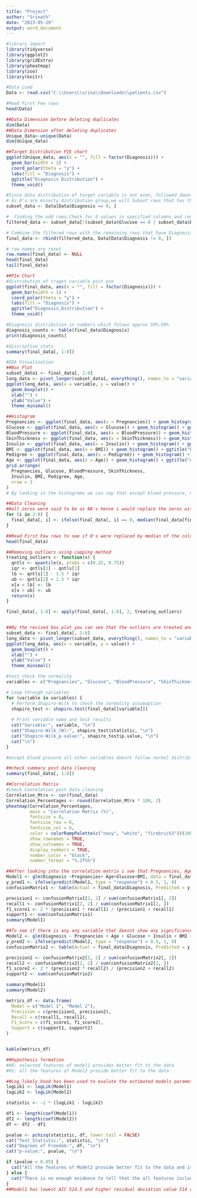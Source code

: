```yaml
---
title: "Project"
author: "Srinath"
date: "2023-05-29"
output: word_document
---
```



```r
#library import
library(tidyverse)
library(ggplot2)
library(gridExtra)
library(pheatmap)
library(zoo)
library(knitr)
```

```r
#Data Load
Data <- read.csv("C:\\Users\\srina\\Downloads\\patients.csv")
```

```r
#Read First Few rows
head(Data)
```
```r
##Data Dimension before deleting duplicates
dim(Data)
##Data Dimension after deleting duplicates
Unique_data<-unique(Data)
dim(Unique_data)
```
```r
##Target Distribution PIE chart
ggplot(Unique_data, aes(x = "", fill = factor(Diagnosis))) +
  geom_bar(width = 1) +
  coord_polar(theta = "y") +
  labs(fill = "Diagnosis") +
  ggtitle("Diagnosis Distribution") +
  theme_void()
```

```r
#Since data distribution of target variable is not even, followed downsizing of Diagnosis "0" underlined data where i removed those rows that have 0 values in Glucose, Bloodpreasure, skinthickness, insulin, BMI.
# As 0's are minorty distribution group,we will Subset rows that has the Diagnosis value of 0 and remove odd row from that sunset and then append it under diagnosis 1.
subset_data <- Data[Data$Diagnosis == 0, ]

#  finding the odd rows:Check for 0 values in specified columns and remove the rows
filtered_data <- subset_data[!(subset_data$Glucose == 0 | subset_data$BloodPressure == 0 | subset_data$SkinThickness == 0 | subset_data$Insulin == 0 | subset_data$BMI == 0), ]

# Combine the filtered rows with the remaining rows that have Diagnosis value not equal to 0
final_data <- rbind(filtered_data, Data[Data$Diagnosis != 0, ])

# row names are reset
row.names(final_data) <- NULL
head(final_data)
tail(final_data)
```


```r
##PIe Chart
#distribution of traget variable post pre
ggplot(final_data, aes(x = "", fill = factor(Diagnosis))) +
  geom_bar(width = 1) +
  coord_polar(theta = "y") +
  labs(fill = "Diagnosis") +
  ggtitle("Diagnosis_Distribution") +
  theme_void()

#Diagnosis distribution in numbers which folows approx 50%:50%
diagnosis_counts <- table(final_data$Diagnosis)
print(diagnosis_counts)
```


```r
#discriptive stats
summary(final_data[, 1:8])
```

```r
#EDA Visualization
##Box Plot
subset_data1 <- final_data[, 1:8]
long_data <- pivot_longer(subset_data1, everything(), names_to = "variable", values_to = "value")
ggplot(long_data, aes(x = variable, y = value)) +
  geom_boxplot() +
  xlab("") +
  ylab("Value") +
  theme_minimal()
```

```r
##Histogram
Pregnancies <- ggplot(final_data, aes(x = Pregnancies)) + geom_histogram() + ggtitle("Pregnancies")
Glucose <- ggplot(final_data, aes(x = Glucose)) + geom_histogram() + ggtitle("Glucose")
BloodPressure <- ggplot(final_data, aes(x = BloodPressure)) + geom_histogram() + ggtitle("Blood Pressure")
SkinThickness <- ggplot(final_data, aes(x = SkinThickness)) + geom_histogram() + ggtitle("Skin Thickness")
Insulin <- ggplot(final_data, aes(x = Insulin)) + geom_histogram() + ggtitle("Insulin")
BMI <- ggplot(final_data, aes(x = BMI)) + geom_histogram() + ggtitle("BMI")
Pedigree <- ggplot(final_data, aes(x = Pedigree)) + geom_histogram() + ggtitle("Pedigree")
Age <- ggplot(final_data, aes(x = Age)) + geom_histogram() + ggtitle("Age")
grid.arrange(
  Pregnancies, Glucose, BloodPressure, SkinThickness,
  Insulin, BMI, Pedigree, Age,
  nrow = 3
)
# By looking in the histograms we can say that except blood pressure, non of the other variables follow  normal distribution
```



```r
##Data Cleaning
##all zeros were said to be as NA's hence i would replace the zeros with Medians
for (i in 2:8) {
  final_data[, i] <- ifelse(final_data[, i] == 0, median(final_data[final_data[, i] != 0, i], na.rm = TRUE), final_data[, i])
}

```

```r

##Read First Few rows to see if 0's were replaced by median of the column
head(final_data)
```

```r
##Removing outliers using capping method
treating_outliers <- function(x) {
  qntls <- quantile(x, probs = c(0.25, 0.75))
  iqr <- qntls[2] - qntls[1]
  lb <- qntls[1] - 1.5 * iqr
  ub <- qntls[2] + 1.5 * iqr
  x[x < lb] <- lb
  x[x > ub] <- ub
  return(x)
}

final_data[, 1:8] <- apply(final_data[, 1:8], 2, treating_outliers)


##By the revised box plot you can see that the outliers are treated and not present in the data that we are going to futher analyis
subset_data <- final_data[, 1:8]
long_data <- pivot_longer(subset_data, everything(), names_to = "variable", values_to = "value")
ggplot(long_data, aes(x = variable, y = value)) +
  geom_boxplot() +
  xlab("") +
  ylab("Value") +
  theme_minimal()

```
```r
#test check the normality
variables <- c("Pregnancies", "Glucose", "BloodPressure", "SkinThickness", "Insulin", "BMI", "Pedigree", "Age")

# Loop through variables
for (variable in variables) {
  # Perform Shapiro-Wilk to check the normality assumaption
  shapiro_test <- shapiro.test(final_data[[variable]])
  
  # Print variable name and test results
  cat("Variable:", variable, "\n")
  cat("Shapiro-Wilk_(W):", shapiro_test$statistic, "\n")
  cat("Shapiro-Wilk_p-value:", shapiro_test$p.value, "\n")
  cat("\n")
}

#except blood presure all other variables doesnt follow normal distribition
```

```r
##check summary post data cleaning
summary(final_data[, 1:8])
```



```r
##Correlation Matrix
#check Coorelation post data cleaning
Correlation_Mtrx <- cor(final_data)
Correlation_Percentages <- round(Correlation_Mtrx * 100, 2)
pheatmap(Correlation_Percentages,
         main = "Correlation Matrix (%)",
         fontsize = 8,
         fontsize_row = 6,
         fontsize_col = 6,
         color = colorRampPalette(c("navy", "white", "firebrick3"))(100),
         show_rownames = TRUE,
         show_colnames = TRUE,
         display_numbers = TRUE,
         number_color = "black",
         number_format = "%.2f%%")

```
```r
##After looking into the correlation matrix i see that Pregnancies, Age, Glucose, BMI are relatively correlated when compared with other features, so picked those as X's in Model 1 
Model1 <- glm(Diagnosis ~Pregnancies+ Age+Glucose+BMI, data = final_data, family = binomial)
y_pred1 <- ifelse(predict(Model1, type = "response") > 0.5, 1, 0)
confusionMatrix1 <- table(Actual = final_data$Diagnosis, Predicted = y_pred1)

precision1 <- confusionMatrix1[2, 2] / sum(confusionMatrix1[, 2])
recall1 <- confusionMatrix1[2, 2] / sum(confusionMatrix1[2, ])
f1_score1 <- 2 * (precision1 * recall1) / (precision1 + recall1)
support1 <- sum(confusionMatrix1)
summary(Model1)

##To see if there is any any variable that doesnt show any significance on a individual level, but would contribute if included so, used all the features in Model 2
Model2 <- glm(Diagnosis ~ Pregnancies + Age + Glucose + Insulin + BMI + SkinThickness + BloodPressure + Pedigree, data = final_data)
y_pred2 <- ifelse(predict(Model2, type = "response") > 0.5, 1, 0)
confusionMatrix2 <- table(Actual = final_data$Diagnosis, Predicted = y_pred2)

precision2 <- confusionMatrix2[2, 2] / sum(confusionMatrix2[, 2])
recall2 <- confusionMatrix2[2, 2] / sum(confusionMatrix2[2, ])
f1_score2 <- 2 * (precision2 * recall2) / (precision2 + recall2)
support2 <- sum(confusionMatrix2)

summary(Model1)
summary(Model2)

metrics_df <- data.frame(
  Model = c("Model 1", "Model 2"),
  Precision = c(precision1, precision2),
  Recall = c(recall1, recall2),
  F1_Score = c(f1_score1, f1_score2),
  Support = c(support1, support2) 
)


kable(metrics_df)

##Hypothesis formation
#H0: selected features of model1 provides better fit to the data
#H1: all the features of Model2 provide better fit to the data

##Log_likely_hood has been used to evalute the estimated models parametrs 
logLik1 <- logLik(Model1)
logLik2 <- logLik(Model2)

statistic <- -2 * (logLik1 - logLik2)

df1 <- length(coef(Model1))
df2 <- length(coef(Model2))
df <- df2 - df1

pvalue <- pchisq(statistic, df, lower.tail = FALSE)
cat("Test_Statistic:", statistic, "\n")
cat("Degrees of Freedom:", df, "\n")
cat("p-value:", pvalue, "\n")

if (pvalue < 0.05) {
  cat("All the features of Model2 provide better fit to the data and is significantly better than the Model 1 with selected features.\n")
} else {
  cat("There is no enough evidence to tell that the all features included in model2 provides a significantly better fit.\n")
}
##Model1 has lowest AIC 524.5 and higher residual deviation value 514 compared to model2. higher residual deviation with lower AIC makes the the model1 be a goodness of fit. considering all the features in the model2 didnt reduce the AIC further and also when we look at P value through log likely hood method we can find that p value is greater than 0.05 hence we can say that There is no enough evidence to tell that the all features included in model2 provides a significantly better fit.
```
